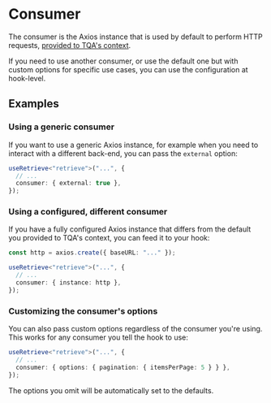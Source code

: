 
# Consumer

The consumer is the Axios instance that is used by default to perform HTTP
requests, [provided to TQA's context](/getting-started#quick-start).

If you need to use another consumer, or use the default one but with custom
options for specific use cases, you can use the configuration at hook-level.

## Examples

### Using a generic consumer

If you want to use a generic Axios instance, for example when you need to
interact with a different back-end, you can pass the `external` option:

```ts filename="TypeScript"
useRetrieve<"retrieve">("...", {
  // ...
  consumer: { external: true },
});
```

### Using a configured, different consumer

If you have a fully configured Axios instance that differs from the default you
provided to TQA's context, you can feed it to your hook:

```ts filename="TypeScript"
const http = axios.create({ baseURL: "..." });

useRetrieve<"retrieve">("...", {
  // ...
  consumer: { instance: http },
});
```

### Customizing the consumer's options

You can also pass custom options regardless of the consumer you're using. This
works for any consumer you tell the hook to use:

```ts filename="TypeScript"
useRetrieve<"retrieve">("...", {
  // ...
  consumer: { options: { pagination: { itemsPerPage: 5 } } },
});
```

<Callout>
  The options you omit will be automatically set to the defaults.
</Callout>
